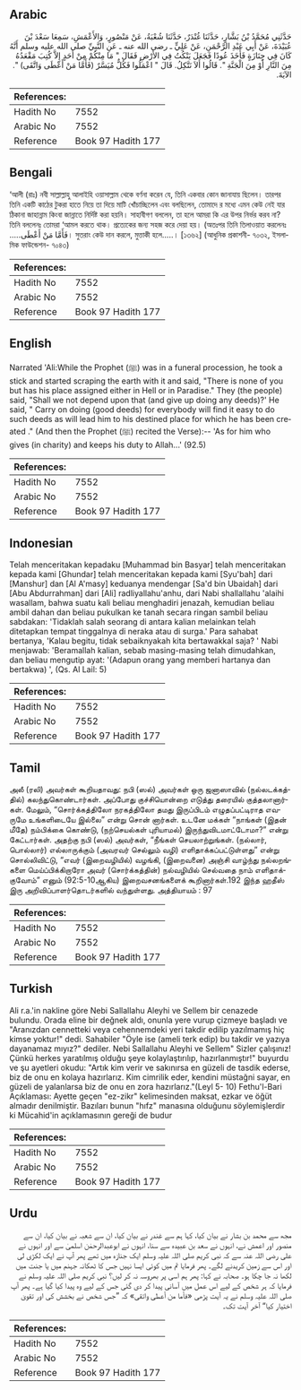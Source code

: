 ## Arabic


<div dir="rtl" lang="ar" style={{fontSize:'larger',backgroundColor:'#f8f9fa',padding:20}}>
حَدَّثَنِي مُحَمَّدُ بْنُ بَشَّارٍ، حَدَّثَنَا غُنْدَرٌ، حَدَّثَنَا شُعْبَةُ، عَنْ مَنْصُورٍ، وَالأَعْمَشِ، سَمِعَا سَعْدَ بْنَ عُبَيْدَةَ، عَنْ أَبِي عَبْدِ الرَّحْمَنِ، عَنْ عَلِيٍّ ـ رضى الله عنه ـ عَنِ النَّبِيِّ صلى الله عليه وسلم أَنَّهُ كَانَ فِي جِنَازَةٍ فَأَخَذَ عُودًا فَجَعَلَ يَنْكُتُ فِي الأَرْضِ فَقَالَ ‏"‏ مَا مِنْكُمْ مِنْ أَحَدٍ إِلاَّ كُتِبَ مَقْعَدُهُ مِنَ النَّارِ أَوْ مِنَ الْجَنَّةِ ‏"‏‏.‏ قَالُوا أَلاَ نَتَّكِلُ‏.‏ قَالَ ‏"‏ اعْمَلُوا فَكُلٌّ مُيَسَّرٌ ‏(‏فَأَمَّا مَنْ أَعْطَى وَاتَّقَى‏)‏ ‏"‏‏.‏ الآيَةَ‏.‏
</div>
<div style={{backgroundColor:'#f8f9fa',padding:20, marginBottom: 10}}><table> <thead> <tr> <th>References:</th> <th></th> </tr> </thead> <tbody><tr><td>Hadith No</td><td>7552</td></tr><tr><td>Arabic No</td><td>7552</td></tr><tr><td>Reference</td><td>Book 97 Hadith 177</td></tr></tbody></table></div>

## Bengali


<div dir="ltr" lang="bn" style={{fontSize:'larger',backgroundColor:'#f8f9fa',padding:20}}>
‘আলী (রাঃ) নবী সাল্লাল্লাহু আলাইহি ওয়াসাল্লাম থেকে বর্ণনা করেন যে, তিনি একবার কোন জানাযায় ছিলেন। তারপর তিনি একটি কাঠের টুকরা হাতে নিয়ে তা দিয়ে মাটি খোঁচাচ্ছিলেন এবং বলছিলেন, তোমাদে র মধ্যে এমন কেউ নেই যার ঠিকানা জাহান্নাম কিংবা জান্নাতে নির্দিষ্ট করা হয়নি। সাহাবীগণ বললেন, তা হলে আমরা কি এর উপর নির্ভর করব না? তিনি বললেনঃ তোমরা ‘আমল করতে থাক। প্রত্যেকের জন্য সহজ করে দেয়া হয়। (অতঃপর তিনি তিলাওয়াত করলেনঃ .....فَأَمَّا مَنْ أَعْطَى। সুতরাং কেউ দান করলে, মুত্তাকী হলে.....। [১৩৬২] (আধুনিক প্রকাশনী- ৭০৩২, ইসলামিক ফাউন্ডেশন- ৭০৪৩)
</div>
<div style={{backgroundColor:'#f8f9fa',padding:20, marginBottom: 10}}><table> <thead> <tr> <th>References:</th> <th></th> </tr> </thead> <tbody><tr><td>Hadith No</td><td>7552</td></tr><tr><td>Arabic No</td><td>7552</td></tr><tr><td>Reference</td><td>Book 97 Hadith 177</td></tr></tbody></table></div>

## English


<div dir="ltr" lang="en" style={{fontSize:'larger',backgroundColor:'#f8f9fa',padding:20}}>
Narrated 'Ali:While the Prophet (ﷺ) was in a funeral procession, he took a stick and started scraping the earth with it and said, "There is none of you but has his place assigned either in Hell or in Paradise." They (the people) said, "Shall we not depend upon that (and give up doing any deeds)?' He said, " Carry on doing (good deeds) for everybody will find it easy to do such deeds as will lead him to his destined place for which he has been created ." (And then the Prophet (ﷺ) recited the Verse):-- 'As for him who gives (in charity) and keeps his duty to Allah...' (92.5)
</div>
<div style={{backgroundColor:'#f8f9fa',padding:20, marginBottom: 10}}><table> <thead> <tr> <th>References:</th> <th></th> </tr> </thead> <tbody><tr><td>Hadith No</td><td>7552</td></tr><tr><td>Arabic No</td><td>7552</td></tr><tr><td>Reference</td><td>Book 97 Hadith 177</td></tr></tbody></table></div>

## Indonesian


<div dir="ltr" lang="id" style={{fontSize:'larger',backgroundColor:'#f8f9fa',padding:20}}>
Telah menceritakan kepadaku [Muhammad bin Basyar] telah menceritakan kepada kami [Ghundar] telah menceritakan kepada kami [Syu'bah] dari [Manshur] dan [Al A'masy] keduanya mendengar [Sa'd bin Ubaidah] dari [Abu Abdurrahman] dari [Ali] radliyallahu'anhu, dari Nabi shallallahu 'alaihi wasallam, bahwa suatu kali beliau menghadiri jenazah, kemudian beliau ambil dahan dan beliau pukulkan ke tanah secara ringan sambil beliau sabdakan: 'Tidaklah salah seorang di antara kalian melainkan telah ditetapkan tempat tinggalnya di neraka atau di surga.' Para sahabat bertanya, 'Kalau begitu, tidak sebaiknyakah kita bertawakkal saja? ' Nabi menjawab: 'Beramallah kalian, sebab masing-masing telah dimudahkan, dan beliau mengutip ayat: '(Adapun orang yang memberi hartanya dan bertakwa) ', (Qs. Al Lail: 5)
</div>
<div style={{backgroundColor:'#f8f9fa',padding:20, marginBottom: 10}}><table> <thead> <tr> <th>References:</th> <th></th> </tr> </thead> <tbody><tr><td>Hadith No</td><td>7552</td></tr><tr><td>Arabic No</td><td>7552</td></tr><tr><td>Reference</td><td>Book 97 Hadith 177</td></tr></tbody></table></div>

## Tamil


<div dir="ltr" lang="ta" style={{fontSize:'larger',backgroundColor:'#f8f9fa',padding:20}}>
அலீ (ரலி) அவர்கள் கூறியதாவது: நபி (ஸல்) அவர்கள் ஒரு ஜனாஸாவில் (நல்லடக்கத்தில்) கலந்துகொண்டார்கள். அப்போது குச்சியொன்றை எடுத்து தரையில் குத்தலானார்கள். மேலும், “சொர்க்கத்திலோ நரகத்திலோ தமது இருப்பிடம் எழுதப்பட்டிராத எவருமே உங்களிடையே இல்லை” என்று சொன் னார்கள். உடனே மக்கள் “நாங்கள் (இதன் மீதே) நம்பிக்கை கொண்டு, (நற்செயல்கள் புரியாமல்) இருந்துவிடமாட்டோமா?” என்று கேட்டார்கள். அதற்கு நபி (ஸல்) அவர்கள், “நீங்கள் செயலாற்றுங்கள். (நல்லார், பொல்லார்) எல்லாருக்கும் (அவரவர் செல்லும் வழி) எளிதாக்கப்பட்டுள்ளது” என்று சொல்லிவிட்டு, “எவர் (இறைவழியில்) வழங்கி, (இறைவனை) அஞ்சி வாழ்ந்து நல்லறங்களை மெய்ப்பிக்கிறாரோ அவர் (சொர்க்கத்தின்) நல்வழியில் செல்வதை நாம் எளிதாக்குவோம்” எனும் (92:5-10ஆகிய) இறைவசனங்களைக் கூறினார்கள்.192 இந்த ஹதீஸ் இரு அறிவிப்பாளர்தொடர்களில் வந்துள்ளது. அத்தியாயம் : 97
</div>
<div style={{backgroundColor:'#f8f9fa',padding:20, marginBottom: 10}}><table> <thead> <tr> <th>References:</th> <th></th> </tr> </thead> <tbody><tr><td>Hadith No</td><td>7552</td></tr><tr><td>Arabic No</td><td>7552</td></tr><tr><td>Reference</td><td>Book 97 Hadith 177</td></tr></tbody></table></div>

## Turkish


<div dir="ltr" lang="tr" style={{fontSize:'larger',backgroundColor:'#f8f9fa',padding:20}}>
Ali r.a.'in nakline göre Nebi Sallallahu Aleyhi ve Sellem bir cenazede bulundu. Orada eline bir değnek aldı, onunla yere vurup çizmeye başladı ve "Aranızdan cennetteki veya cehennemdeki yeri takdir edilip yazılmamış hiç kimse yoktur!" dedi. Sahabiler "Öyle ise (ameli terk edip) bu takdir ve yazıya dayanamaz mıyız?" dediler. Nebi Sallallahu Aleyhi ve Sellem" Sizler çalışınız! Çünkü herkes yaratılmış olduğu şeye kolaylaştırılıp, hazırlanmıştır!" buyurdu ve şu ayetleri okudu: "Artık kim verir ve sakınırsa en güzeli de tasdik ederse, biz de onu en kolaya hazırlarız. Kim cimrilik eder, kendini müstağni sayar, en güzeli de yalanlarsa biz de onu en zora hazırlarız."(Leyl 5- 10) Fethu'l-Bari Açıklaması: Ayette geçen "ez-zikr" kelimesinden maksat, ezkar ve öğüt almadır denilmiştir. Bazıları bunun "hıfz" manasına olduğunu söylemişlerdir ki Mücahid'in açıklamasının gereği de budur
</div>
<div style={{backgroundColor:'#f8f9fa',padding:20, marginBottom: 10}}><table> <thead> <tr> <th>References:</th> <th></th> </tr> </thead> <tbody><tr><td>Hadith No</td><td>7552</td></tr><tr><td>Arabic No</td><td>7552</td></tr><tr><td>Reference</td><td>Book 97 Hadith 177</td></tr></tbody></table></div>

## Urdu


<div dir="rtl" lang="ur" style={{fontSize:'larger',backgroundColor:'#f8f9fa',padding:20}}>
مجھ سے محمد بن بشار نے بیان کیا، کہا ہم سے غندر نے بیان کیا، ان سے شعبہ نے بیان کیا، ان سے منصور اور اعمش نے، انہوں نے سعد بن عبیدہ سے سنا، انہوں نے ابوعبدالرحمٰن اسلمیٰ سے اور انہوں نے علی رضی اللہ عنہ سے کہ نبی کریم صلی اللہ علیہ وسلم ایک جنازہ میں تھے پھر آپ نے ایک لکڑی لی اور اس سے زمین کریدنے لگے۔ پھر فرمایا تم میں کوئی ایسا نہیں جس کا ٹھکانہ جہنم میں یا جنت میں لکھا نہ جا چکا ہو۔ صحابہ نے کہا: پھر ہم اسی پر بھروسہ نہ کر لیں؟ نبی کریم صلی اللہ علیہ وسلم نے فرمایا کہ ہر شخص کے لیے اس عمل میں آسانی پیدا کر دی گئی جس کے لیے وہ پیدا کیا گیا ہے۔ پھر آپ صلی اللہ علیہ وسلم نے یہ آیت پڑھی «فأما من أعطى واتقى‏» کہ ”جس شخص نے بخشش کی اور تقویٰ اختیار کیا“ آخر آیت تک۔
</div>
<div style={{backgroundColor:'#f8f9fa',padding:20, marginBottom: 10}}><table> <thead> <tr> <th>References:</th> <th></th> </tr> </thead> <tbody><tr><td>Hadith No</td><td>7552</td></tr><tr><td>Arabic No</td><td>7552</td></tr><tr><td>Reference</td><td>Book 97 Hadith 177</td></tr></tbody></table></div>